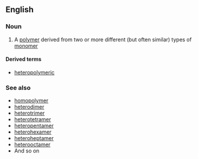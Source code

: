 ==English==

===Noun===
{{en-noun}}

#{{chemistry}} A [[polymer]] derived from two or more different (but often similar) types of [[monomer]]

====Derived terms====
*[[heteropolymeric]]

===See also===
*[[homopolymer]]
*[[heterodimer]]
*[[heterotrimer]]
*[[heterotetramer]]
*[[heteropentamer]]
*[[heterohexamer]]
*[[heteroheptamer]]
*[[heterooctamer]]
*And so on
